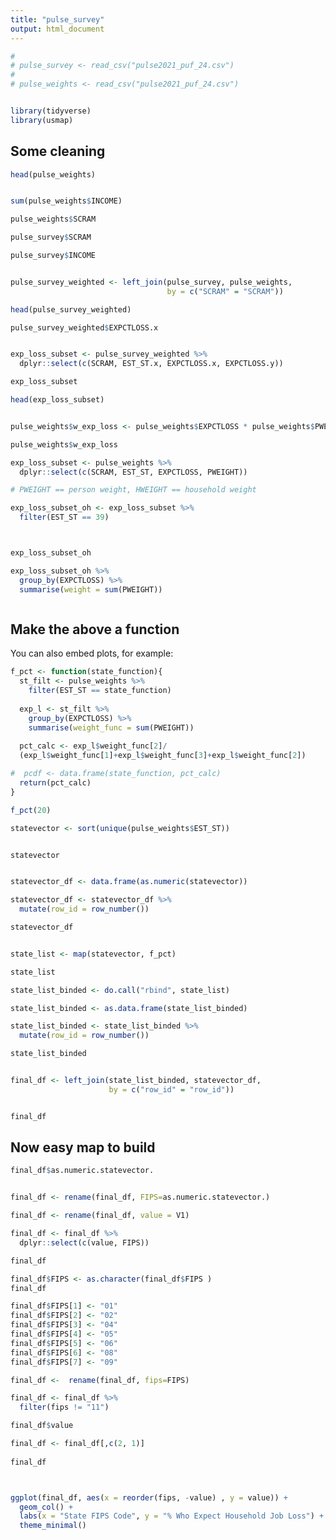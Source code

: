 ```yaml
---
title: "pulse_survey"
output: html_document
---
```


```r

# 
# pulse_survey <- read_csv("pulse2021_puf_24.csv")
# 
# pulse_weights <- read_csv("pulse2021_puf_24.csv")


library(tidyverse)
library(usmap)

```

## Some cleaning



```r
head(pulse_weights)


sum(pulse_weights$INCOME)

pulse_weights$SCRAM

pulse_survey$SCRAM

pulse_survey$INCOME


pulse_survey_weighted <- left_join(pulse_survey, pulse_weights, 
                                   by = c("SCRAM" = "SCRAM"))

head(pulse_survey_weighted)

pulse_survey_weighted$EXPCTLOSS.x


exp_loss_subset <- pulse_survey_weighted %>% 
  dplyr::select(c(SCRAM, EST_ST.x, EXPCTLOSS.x, EXPCTLOSS.y))

exp_loss_subset

head(exp_loss_subset)


pulse_weights$w_exp_loss <- pulse_weights$EXPCTLOSS * pulse_weights$PWEIGHT

pulse_weights$w_exp_loss

exp_loss_subset <- pulse_weights %>% 
  dplyr::select(c(SCRAM, EST_ST, EXPCTLOSS, PWEIGHT))

# PWEIGHT == person weight, HWEIGHT == household weight

exp_loss_subset_oh <- exp_loss_subset %>% 
  filter(EST_ST == 39)



exp_loss_subset_oh

exp_loss_subset_oh %>% 
  group_by(EXPCTLOSS) %>% 
  summarise(weight = sum(PWEIGHT))



```





## Make the above a function

You can also embed plots, for example:

```r


f_pct <- function(state_function){
  st_filt <- pulse_weights %>% 
    filter(EST_ST == state_function)
  
  exp_l <- st_filt %>% 
    group_by(EXPCTLOSS) %>% 
    summarise(weight_func = sum(PWEIGHT))
  
  pct_calc <- exp_l$weight_func[2]/
  (exp_l$weight_func[1]+exp_l$weight_func[3]+exp_l$weight_func[2])

#  pcdf <- data.frame(state_function, pct_calc)
  return(pct_calc)
}

f_pct(20)

statevector <- sort(unique(pulse_weights$EST_ST))


statevector


statevector_df <- data.frame(as.numeric(statevector))

statevector_df <- statevector_df %>% 
  mutate(row_id = row_number())

statevector_df


state_list <- map(statevector, f_pct)

state_list

state_list_binded <- do.call("rbind", state_list)

state_list_binded <- as.data.frame(state_list_binded)

state_list_binded <- state_list_binded %>% 
  mutate(row_id = row_number())

state_list_binded


final_df <- left_join(state_list_binded, statevector_df,
                      by = c("row_id" = "row_id"))


final_df

```



## Now easy map to build
```r

final_df$as.numeric.statevector.


final_df <- rename(final_df, FIPS=as.numeric.statevector.)

final_df <- rename(final_df, value = V1)

final_df <- final_df %>% 
  dplyr::select(c(value, FIPS))

final_df

final_df$FIPS <- as.character(final_df$FIPS )
final_df

final_df$FIPS[1] <- "01"
final_df$FIPS[2] <- "02"
final_df$FIPS[3] <- "04"
final_df$FIPS[4] <- "05"
final_df$FIPS[5] <- "06"
final_df$FIPS[6] <- "08"
final_df$FIPS[7] <- "09"

final_df <-  rename(final_df, fips=FIPS)

final_df <- final_df %>% 
  filter(fips != "11")

final_df$value

final_df <- final_df[,c(2, 1)]
  
final_df



ggplot(final_df, aes(x = reorder(fips, -value) , y = value)) +
  geom_col() +
  labs(x = "State FIPS Code", y = "% Who Expect Household Job Loss") +
  theme_minimal()



```